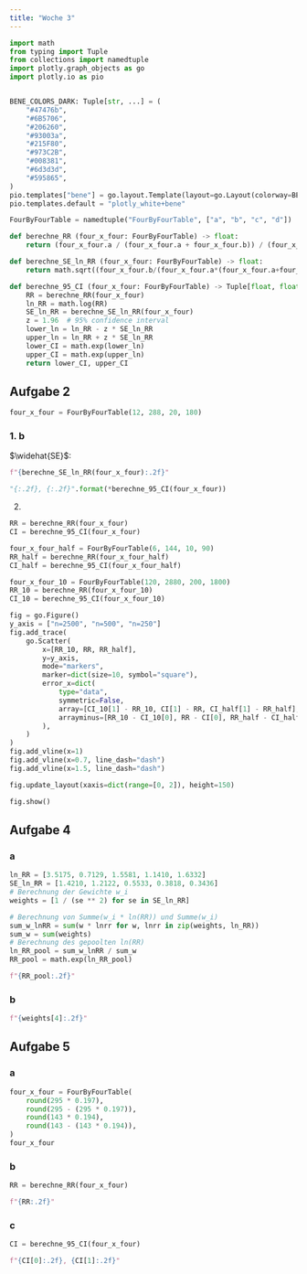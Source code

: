```yaml
---
title: "Woche 3"
---
```


```python
import math
from typing import Tuple
from collections import namedtuple
import plotly.graph_objects as go
import plotly.io as pio


BENE_COLORS_DARK: Tuple[str, ...] = (
    "#47476b",
    "#6B5706",
    "#206260",
    "#93003a",
    "#215F80",
    "#973C2B",
    "#008381",
    "#6d3d3d",
    "#595865",
)
pio.templates["bene"] = go.layout.Template(layout=go.Layout(colorway=BENE_COLORS_DARK))
pio.templates.default = "plotly_white+bene"

FourByFourTable = namedtuple("FourByFourTable", ["a", "b", "c", "d"])

def berechne_RR (four_x_four: FourByFourTable) -> float:
    return (four_x_four.a / (four_x_four.a + four_x_four.b)) / (four_x_four.c / (four_x_four.c + four_x_four.d))

def berechne_SE_ln_RR (four_x_four: FourByFourTable) -> float:
    return math.sqrt((four_x_four.b/(four_x_four.a*(four_x_four.a+four_x_four.b)))+(four_x_four.d/(four_x_four.c*(four_x_four.c+four_x_four.d))))

def berechne_95_CI (four_x_four: FourByFourTable) -> Tuple[float, float]:
    RR = berechne_RR(four_x_four)
    ln_RR = math.log(RR)
    SE_ln_RR = berechne_SE_ln_RR(four_x_four)
    z = 1.96  # 95% confidence interval
    lower_ln = ln_RR - z * SE_ln_RR
    upper_ln = ln_RR + z * SE_ln_RR
    lower_CI = math.exp(lower_ln)
    upper_CI = math.exp(upper_ln)
    return lower_CI, upper_CI
```

## Aufgabe 2

```python
four_x_four = FourByFourTable(12, 288, 20, 180)
```

### 1. b

$\widehat{SE}$:

```python
f"{berechne_SE_ln_RR(four_x_four):.2f}"
```

```python
"{:.2f}, {:.2f}".format(*berechne_95_CI(four_x_four))
```

2.

```python

RR = berechne_RR(four_x_four)
CI = berechne_95_CI(four_x_four)

four_x_four_half = FourByFourTable(6, 144, 10, 90)
RR_half = berechne_RR(four_x_four_half)
CI_half = berechne_95_CI(four_x_four_half)

four_x_four_10 = FourByFourTable(120, 2880, 200, 1800)
RR_10 = berechne_RR(four_x_four_10)
CI_10 = berechne_95_CI(four_x_four_10)

fig = go.Figure()
y_axis = ["n=2500", "n=500", "n=250"]
fig.add_trace(
    go.Scatter(
        x=[RR_10, RR, RR_half],
        y=y_axis,
        mode="markers",
        marker=dict(size=10, symbol="square"),
        error_x=dict(
            type="data",
            symmetric=False,
            array=[CI_10[1] - RR_10, CI[1] - RR, CI_half[1] - RR_half],
            arrayminus=[RR_10 - CI_10[0], RR - CI[0], RR_half - CI_half[0]],
        ),
    )
)
fig.add_vline(x=1)
fig.add_vline(x=0.7, line_dash="dash")
fig.add_vline(x=1.5, line_dash="dash")

fig.update_layout(xaxis=dict(range=[0, 2]), height=150)

fig.show()
```

## Aufgabe 4

### a
```python
ln_RR = [3.5175, 0.7129, 1.5581, 1.1410, 1.6332]
SE_ln_RR = [1.4210, 1.2122, 0.5533, 0.3818, 0.3436]
# Berechnung der Gewichte w_i
weights = [1 / (se ** 2) for se in SE_ln_RR]

# Berechnung von Summe(w_i * ln(RR)) und Summe(w_i)
sum_w_lnRR = sum(w * lnrr for w, lnrr in zip(weights, ln_RR))
sum_w = sum(weights)
# Berechnung des gepoolten ln(RR)
ln_RR_pool = sum_w_lnRR / sum_w
RR_pool = math.exp(ln_RR_pool)

f"{RR_pool:.2f}"
```

### b
```python
f"{weights[4]:.2f}"
```

## Aufgabe 5

### a

```python
four_x_four = FourByFourTable(
    round(295 * 0.197),
    round(295 - (295 * 0.197)),
    round(143 * 0.194),
    round(143 - (143 * 0.194)),
)
four_x_four
```

### b

```python
RR = berechne_RR(four_x_four)

f"{RR:.2f}"
```

### c

```python
CI = berechne_95_CI(four_x_four)

f"{CI[0]:.2f}, {CI[1]:.2f}"
```